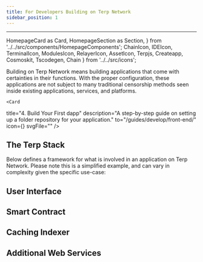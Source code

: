 ```yaml
---
title: For Developers Building on Terp Network
sidebar_position: 1
---
```

---
  HomepageCard as Card,
  HomepageSection as Section,
} from '../../src/components/HomepageComponents';
  ChainIcon,
  IDEIcon,
  TerminalIcon,
  ModulesIcon,
  RelayerIcon,
  AssetIcon,
  Terpjs,
  Createapp,
  Cosmoskit,
  Tscodegen,
  Chain
} from '../../src/icons';

Building on Terp Network means building applications that come with certainties in their functions. With the proper configuration, these applications are not subject to many traditional censorship methods seen inside existing applications, services, and platforms.
<Section title="" id="frontend-guides" hasSubSections >
<Section>
  <Card
  title="1. Getting Started"
  description="Guide to setup your development environment for the first time."
  to="/developers/getting-started/ide-setup"
  icon=""
  svgFile="/icons/telescope.svg"
  />

  <Card
  title="2. Developer Tools"
  description="Introduction to the tools available for development & troubleshooting."
  to="/developers/developer-tools/introduction"
  icon=""
  svgFile="/icons/bag.svg"
  />

  <Card
  title="3. CosmWasm Smart Contracts"
  description="Learn to build, deploy, and interact with custom smart contracts, written in Rust."
  to="/cosmwasm"
  icon=""
  svgFile="/icons/cosmwasm.svg"
  />
  
    <Card
  title="4. Build Your First dapp"
  description="A step-by-step guide on setting up a folder repository for your application."
  to="/guides/develop/front-end/"
  icon={<Terpjs />}
  svgFile=""
  />

  </Section>

  # The Terp Stack

  Below defines a framework for what is involved in an application on Terp Network. Please note this is a simplified example, and can vary in complexity given the specific use-case:

  ## User Interface 

  ## Smart Contract

  ## Caching Indexer

  ## Additional Web Services

  
</Section>

